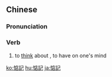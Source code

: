 {{also|惦记}}
==Chinese==
{{zh-forms|s=惦记}}

===Pronunciation===
{{zh-pron
|m=diànjì
|cat=v
}}

===Verb===
{{zh-verb}}

# to [[think]] about {{gloss|someone}}, to have {{gloss|someone}} on one's mind

[[ko:惦記]]
[[hu:惦記]]
[[ja:惦記]]